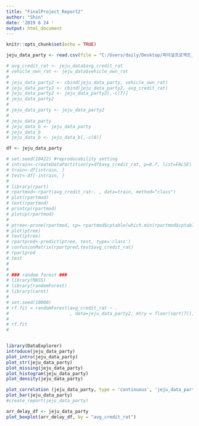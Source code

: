 ```yaml
---
title: "FinalProject_Report2"
author: "Shin"
date: '2019 6 24 '
output: html_document
---
```


```r
knitr::opts_chunk$set(echo = TRUE)
```

```r
jeju_data_party <- read.csv(file = "C:/Users/daily/Desktop/파이널프로젝트_in R/jeju.csv")

# avg_credit_rat <- jeju_data$avg_credit_rat
# vehicle_own_rat <- jeju_data$vehicle_own_rat
# 
# jeju_data_party2 <- cbind(jeju_data_party, vehicle_own_rat)
# jeju_data_party2 <- cbind(jeju_data_party2, avg_credit_rat)
# jeju_data_party2 <- jeju_data_party2[,-c(7)]
# jeju_data_party2
# 
# jeju_data_party <- jeju_data_party2
# 
# jeju_data_party
# jeju_data_b <- jeju_data_party
# jeju_data_b
# jeju_data_b <- jeju_data_b[,-c(8)]

df <- jeju_data_party

# set.seed(10422) #reproducability setting
# intrain<-createDataPartition(y=df$avg_credit_rat, p=0.7, list=FALSE) 
# train<-df[intrain, ]
# test<-df[-intrain, ]
# 
# library(rpart)
# rpartmod<-rpart(avg_credit_rat~. , data=train, method="class")
# plot(rpartmod)
# text(rpartmod)
# printcp(rpartmod)
# plotcp(rpartmod)
# 
# ptree<-prune(rpartmod, cp= rpartmod$cptable[which.min(rpartmod$cptable[,"xerror"]),"CP"])
# plot(ptree)
# text(ptree)
# rpartpred<-predict(ptree, test, type='class')
# confusionMatrix(rpartpred,test$avg_credit_rat)
# rpartpred
# test
# 
# 
# ### random forest ###
# library(MASS) 
# library(randomForest) 
# library(caret)
# 
# set.seed(10000)
# rf.fit = randomForest(avg_credit_rat ~ .
#                       , data=jeju_data_party2, mtry = floor(sqrt(7)), ntree = 500, importance = T)
# 
# rf.fit
# 


library(DataExplorer)
introduce(jeju_data_party)
plot_intro(jeju_data_party)
plot_str(jeju_data_party)
plot_missing(jeju_data_party)
plot_histogram(jeju_data_party)
plot_density(jeju_data_party)

plot_correlation (jeju_data_party, type = 'continuous', 'jeju_data_party2')
plot_bar(jeju_data_party)
#create_report(jeju_data_party)

arr_delay_df <- jeju_data_party
plot_boxplot(arr_delay_df, by = "avg_credit_rat")

```
